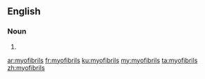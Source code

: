 ==English==

===Noun===
{{head|en|plural}}

# {{plural of|myofibril|lang=en|nocat=1}}

[[ar:myofibrils]]
[[fr:myofibrils]]
[[ku:myofibrils]]
[[my:myofibrils]]
[[ta:myofibrils]]
[[zh:myofibrils]]